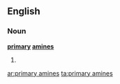 ==English==

===Noun===
'''[[primary]] [[amines]]'''

# {{plural of|[[primary amine]]}}

[[ar:primary amines]]
[[ta:primary amines]]